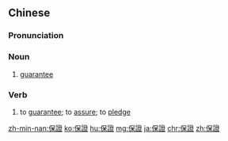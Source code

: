 {{also|保证}}
==Chinese==
{{zh-forms|s=保证}}

===Pronunciation===
{{zh-pron
|m=bǎozhèng
|c=bou2 zing3
|h=pfs=pó-chṳn
|mn=pó-chèng
|cat=n,v
}}

===Noun===
{{zh-noun}}

# [[guarantee]]
{{attention|zh|Does this also mean [[warranty]]? If so we should add it to the gloss. If not we should see also the Chinese word for warranty to this one and vice versa}}

===Verb===
{{zh-verb}}

# to [[guarantee]]; to [[assure]]; to [[pledge]]

{{zh-cat|Elementary}}

[[zh-min-nan:保證]]
[[ko:保證]]
[[hu:保證]]
[[mg:保證]]
[[ja:保證]]
[[chr:保證]]
[[zh:保證]]